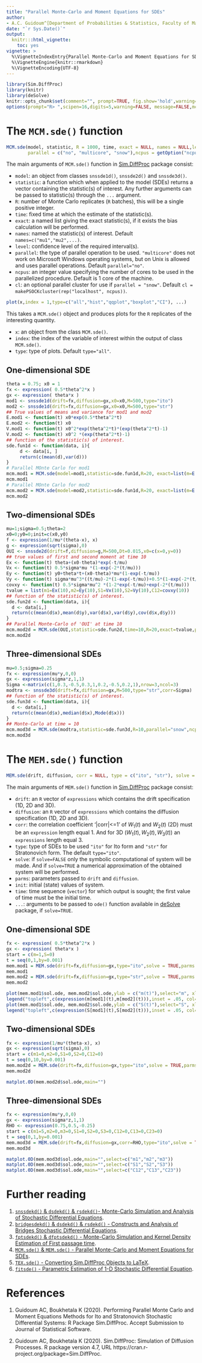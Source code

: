 ```yaml
---
title: "Parallel Monte-Carlo and Moment Equations for SDEs"
author: 
- A.C. Guidoum^[Department of Probabilities & Statistics, Faculty of Mathematics, University of Science and Technology Houari Boumediene, BP 32 El-Alia, U.S.T.H.B, Algeria, E-mail  (acguidoum@usthb.dz)] and K. Boukhetala^[Faculty of Mathematics, University of Science and Technology Houari Boumediene, BP 32 El-Alia, U.S.T.H.B, Algeria, E-mail (kboukhetala@usthb.dz)]
date: "`r Sys.Date()`"
output: 
  knitr:::html_vignette:
    toc: yes
vignette: >
  %\VignetteIndexEntry{Parallel Monte-Carlo and Moment Equations for SDEs}
  %\VignetteEngine{knitr::rmarkdown}
  %\VignetteEncoding{UTF-8}
---
```


```r
library(Sim.DiffProc)
library(knitr)
library(deSolve)
knitr::opts_chunk$set(comment="", prompt=TRUE, fig.show='hold',warning=FALSE, message=FALSE)
options(prompt="R> ",scipen=16,digits=5,warning=FALSE, message=FALSE,mc.cores=2)
```

 
# The `MCM.sde()` function

```r
MCM.sde(model, statistic, R = 1000, time, exact = NULL, names = NULL,level = 0.95, 
        parallel = c("no", "multicore", "snow"),ncpus = getOption("ncpus", 1L), cl = NULL, ...)
```

The main arguments of `MCM.sde()` function in  [Sim.DiffProc](https://cran.r-project.org/package=Sim.DiffProc) package consist: 

- `model`: an object from classes `snssde1d()`, `snssde2d()` and `snssde3d()`.
- `statistic`: a function which when applied to the model (SDEs) returns a vector containing the statistic(s) of interest. Any further arguments can be passed to statistic(s) through the `...` argument.
- `R`: number of Monte Carlo replicates (`R` batches), this will be a single positive integer.
- `time`: fixed time at which the estimate of the statistic(s).
- `exact`: a named list giving the exact statistic(s), if it exists the bias calculation will be performed.
- `names`: named the statistic(s) of interest. Default `names=c("mu1","mu2",...)`.
- `level`: confidence level of the required interval(s).
- `parallel`: the type of parallel operation to be used. `"multicore"` does not work on Microsoft Windows operating systems, but on Unix is allowed and uses parallel operations. Default `parallel="no"`.
- `ncpus`: an integer value specifying the number of cores to be used in the parallelized procedure. Default is 1 core of the machine.
- `cl`: an optional parallel cluster for use if `parallel = "snow"`. Default `cl = makePSOCKcluster(rep("localhost", ncpus))`.

```r
plot(x,index = 1,type=c("all","hist","qqplot","boxplot","CI"), ...)
```
This takes a `MCM.sde()` object and produces plots for the `R` replicates of the interesting quantity.

- `x`: an object from the class `MCM.sde()`.
- `index`: the index of the variable of interest within the output of class `MCM.sde()`.
- `type`: type of plots. Default `type="all"`.

## One-dimensional SDE

```r
theta = 0.75; x0 = 1
fx <- expression( 0.5*theta^2*x )
gx <- expression( theta*x )
mod1 <- snssde1d(drift=fx,diffusion=gx,x0=x0,M=500,type="ito")
mod2 <- snssde1d(drift=fx,diffusion=gx,x0=x0,M=500,type="str")
## True values of means and variance for mod1 and mod2
E.mod1 <- function(t) x0*exp(0.5*theta^2*t)
E.mod2 <- function(t) x0
V.mod1 <- function(t) x0^2*exp(theta^2*t)*(exp(theta^2*t)-1)
V.mod2 <- function(t) x0^2 *(exp(theta^2*t)-1)
## function of the statistic(s) of interest.
sde.fun1d <- function(data, i){
     d <- data[i, ]
     return(c(mean(d),var(d)))
}
# Parallel MOnte Carlo for mod1
mcm.mod1 = MCM.sde(model=mod1,statistic=sde.fun1d,R=20, exact=list(m=E.mod1(1),S=V.mod1(1)),parallel="snow",ncpus=2)
mcm.mod1
# Parallel MOnte Carlo for mod2
mcm.mod2 = MCM.sde(model=mod2,statistic=sde.fun1d,R=20, exact=list(m=E.mod2(1),S=V.mod2(1)),parallel="snow",ncpus=2)
mcm.mod2
```


## Two-dimensional SDEs

```r
mu=1;sigma=0.5;theta=2
x0=0;y0=0;init=c(x0,y0)
f <- expression(1/mu*(theta-x), x)  
g <- expression(sqrt(sigma),0)
OUI <- snssde2d(drift=f,diffusion=g,M=500,Dt=0.015,x0=c(x=0,y=0))
## true values of first and second moment at time 10
Ex <- function(t) theta+(x0-theta)*exp(-t/mu)
Vx <- function(t) 0.5*sigma*mu *(1-exp(-2*(t/mu)))
Ey <- function(t) y0+theta*t+(x0-theta)*mu*(1-exp(-t/mu))
Vy <- function(t) sigma*mu^3*((t/mu)-2*(1-exp(-t/mu))+0.5*(1-exp(-2*(t/mu))))
covxy <- function(t) 0.5*sigma*mu^2 *(1-2*exp(-t/mu)+exp(-2*(t/mu)))
tvalue = list(m1=Ex(10),m2=Ey(10),S1=Vx(10),S2=Vy(10),C12=covxy(10))
## function of the statistic(s) of interest.
sde.fun2d <- function(data, i){
  d <- data[i,]
  return(c(mean(d$x),mean(d$y),var(d$x),var(d$y),cov(d$x,d$y)))
}
## Parallel Monte-Carlo of 'OUI' at time 10
mcm.mod2d = MCM.sde(OUI,statistic=sde.fun2d,time=10,R=20,exact=tvalue,parallel="snow",ncpus=2)
mcm.mod2d
```

## Three-dimensional SDEs

```r
mu=0.5;sigma=0.25
fx <- expression(mu*y,0,0) 
gx <- expression(sigma*z,1,1)
Sigma <-matrix(c(1,0.3,-0.5,0.3,1,0.2,-0.5,0.2,1),nrow=3,ncol=3)
modtra <- snssde3d(drift=fx,diffusion=gx,M=500,type="str",corr=Sigma)
## function of the statistic(s) of interest.
sde.fun3d <- function(data, i){
  d <- data[i,]
  return(c(mean(d$x),median(d$x),Mode(d$x)))
}
## Monte-Carlo at time = 10
mcm.mod3d = MCM.sde(modtra,statistic=sde.fun3d,R=10,parallel="snow",ncpus=2)
mcm.mod3d
```


# The `MEM.sde()` function

```r
MEM.sde(drift, diffusion, corr = NULL, type = c("ito", "str"), solve = FALSE, parms = NULL, init = NULL, time = NULL, ...)
```

The main arguments of `MEM.sde()` function in  [Sim.DiffProc](https://cran.r-project.org/package=Sim.DiffProc) package consist: 

- `drift`: an `R` vector of `expressions` which contains the drift specification (1D, 2D and 3D).
- `diffusion`: an `R` vector of `expressions` which contains the diffusion specification (1D, 2D and 3D).
- `corr`: the correlation coefficient '|corr|<=1' of $W_{1}(t)$ and $W_{2}(t)$ (2D) must be an `expression` length equal 1. And for 3D $(W_{1}(t),W_{2}(t),W_{3}(t))$ an `expressions` length equal 3.
- `type`: type of SDEs to be used `"ito"` for Ito form and `"str"` for Stratonovich form. The default `type="ito"`.
- `solve`: if `solve=FALSE` only the symbolic computational of system will be made. And if `solve=TRUE` a numerical approximation of the obtained system will be performed.
- `parms`: parameters passed to `drift` and `diffusion`.
- `init`: initial (state) values of system.
- `time`: time sequence (`vector`) for which output is sought; the first value of time must be the initial time.
- `...`: arguments to be passed to `ode()` function available in [deSolve](https://cran.r-project.org/package=deSolve) package, if `solve=TRUE`.

## One-dimensional SDE

```r
fx <- expression( 0.5*theta^2*x )
gx <- expression( theta*x )
start = c(m=1,S=0)
t = seq(0,1,by=0.001)
mem.mod1 = MEM.sde(drift=fx,diffusion=gx,type="ito",solve = TRUE,parms = c(theta=0.75), init = start, time = t)
mem.mod1
mem.mod2 = MEM.sde(drift=fx,diffusion=gx,type="str",solve = TRUE,parms = c(theta=0.75), init = start, time = t)
mem.mod2
```
```r
plot(mem.mod1$sol.ode, mem.mod2$sol.ode,ylab = c("m(t)"),select="m", xlab = "Time",main="",col = 2:3,lty=1)
legend("topleft",c(expression(m[mod1](t),m[mod2](t))),inset = .05, col=2:3,lty=1)
plot(mem.mod1$sol.ode, mem.mod2$sol.ode,ylab = c("S(t)"),select="S", xlab = "Time",main="",col = 2:3,lty=1)
legend("topleft",c(expression(S[mod1](t),S[mod2](t))),inset = .05, col=2:3,lty=1)
```

## Two-dimensional SDEs


```r
fx <- expression(1/mu*(theta-x), x)  
gx <- expression(sqrt(sigma),0)
start = c(m1=0,m2=0,S1=0,S2=0,C12=0)
t = seq(0,10,by=0.001)
mem.mod2d = MEM.sde(drift=fx,diffusion=gx,type="ito",solve = TRUE,parms = c(mu=1,sigma=0.5,theta=2), init = start, time = t)
mem.mod2d
```
```r
matplot.0D(mem.mod2d$sol.ode,main="")
```

## Three-dimensional SDEs

```r
fx <- expression(mu*y,0,0) 
gx <- expression(sigma*z,1,1)
RHO <- expression(0.75,0.5,-0.25)
start = c(m1=5,m2=0,m3=0,S1=0,S2=0,S3=0,C12=0,C13=0,C23=0)
t = seq(0,1,by=0.001)
mem.mod3d = MEM.sde(drift=fx,diffusion=gx,corr=RHO,type="ito",solve = TRUE,parms = c(mu=0.5,sigma=0.25), init = start, time = t)
mem.mod3d
```
```r
matplot.0D(mem.mod3d$sol.ode,main="",select=c("m1","m2","m3"))
matplot.0D(mem.mod3d$sol.ode,main="",select=c("S1","S2","S3"))
matplot.0D(mem.mod3d$sol.ode,main="",select=c("C12","C13","C23"))
```
# Further reading

1. [`snssdekd()` & `dsdekd()` & `rsdekd()`- Monte-Carlo Simulation and Analysis of Stochastic Differential Equations](snssde.html).
2. [`bridgesdekd()` & `dsdekd()` & `rsdekd()` - Constructs and Analysis of Bridges Stochastic Differential Equations](bridgesde.html).
3. [`fptsdekd()` & `dfptsdekd()` - Monte-Carlo Simulation and Kernel Density Estimation of First passage time](fptsde.html).
4. [`MCM.sde()` & `MEM.sde()` - Parallel Monte-Carlo and Moment Equations for SDEs](mcmsde.html).
5. [`TEX.sde()` - Converting Sim.DiffProc Objects to LaTeX](sdetotex.html).
6. [`fitsde()` - Parametric Estimation of 1-D Stochastic Differential Equation](fitsde.html).


# References

1. Guidoum AC, Boukhetala K (2020). Performing Parallel Monte Carlo and Moment Equations Methods for Ito and Stratonovich Stochastic Differential Systems: R Package Sim.DiffProc. Accept Submission to Journal of Statistical Software.

2. Guidoum AC, Boukhetala K (2020). Sim.DiffProc: Simulation of Diffusion Processes. R package version 4.7, URL https://cran.r-project.org/package=Sim.DiffProc.
    
